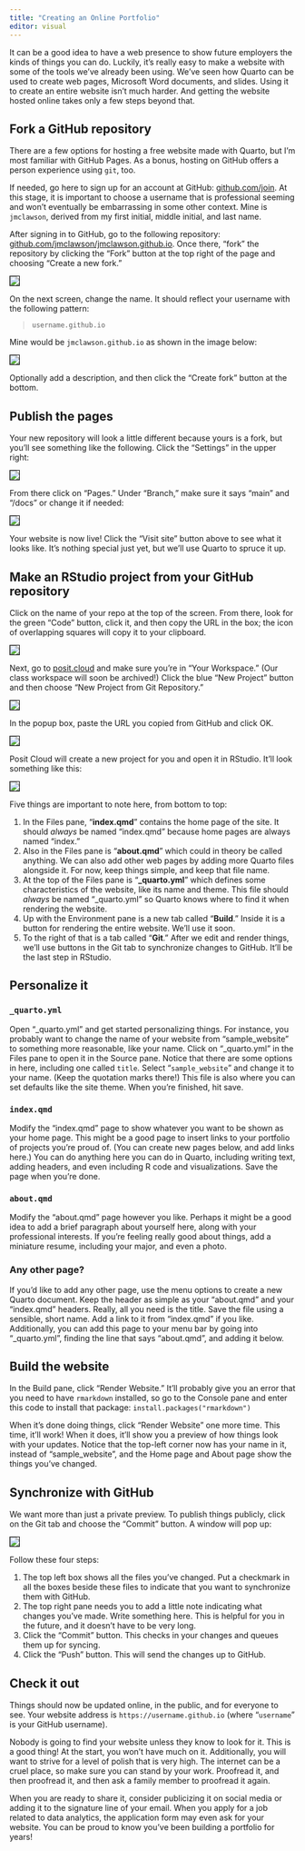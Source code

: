 ```yaml
---
title: "Creating an Online Portfolio"
editor: visual
---
```


It can be a good idea to have a web presence to show future employers the kinds of things you can do. Luckily, it's really easy to make a website with some of the tools we've already been using. We've seen how Quarto can be used to create web pages, Microsoft Word documents, and slides. Using it to create an entire website isn't much harder. And getting the website hosted online takes only a few steps beyond that.

## Fork a GitHub repository

There are a few options for hosting a free website made with Quarto, but I'm most familiar with GitHub Pages. As a bonus, hosting on GitHub offers a person experience using `git`, too.

If needed, go here to sign up for an account at GitHub: [github.com/join](https://github.com/join). At this stage, it is important to choose a username that is professional seeming and won't eventually be embarrassing in some other context. Mine is `jmclawson`, derived from my first initial, middle initial, and last name.

After signing in to GitHub, go to the following repository: [github.com/jmclawson/jmclawson.github.io](https://github.com/jmclawson/jmclawson.github.io). Once there, "fork" the repository by clicking the "Fork" button at the top right of the page and choosing "Create a new fork."

![](images/gh-fork.png){style="border: 1px solid black;" fig-align="center"}

On the next screen, change the name. It should reflect your username with the following pattern:

> `username.github.io`

Mine would be `jmclawson.github.io` as shown in the image below:

![](images/github-fork-name.png){style="border: 1px solid black;" fig-align="center"}

Optionally add a description, and then click the "Create fork" button at the bottom.

## Publish the pages

Your new repository will look a little different because yours is a fork, but you'll see something like the following. Click the "Settings" in the upper right:

![](images/github-repo.png){style="border: 1px solid black;" fig-align="center"}

From there click on "Pages." Under "Branch," make sure it says "main" and "/docs" or change it if needed:

![](images/github-settings-pages-docs.png){style="border: 1px solid black;" fig-align="center"}

Your website is now live! Click the "Visit site" button above to see what it looks like. It's nothing special just yet, but we'll use Quarto to spruce it up.

## Make an RStudio project from your GitHub repository

Click on the name of your repo at the top of the screen. From there, look for the green "Code" button, click it, and then copy the URL in the box; the icon of overlapping squares will copy it to your clipboard.

![](images/github-repo-url.png){style="border: 1px solid black;" fig-align="center"}

Next, go to [posit.cloud](https://posit.cloud) and make sure you're in "Your Workspace." (Our class workspace will soon be archived!) Click the blue "New Project" button and then choose "New Project from Git Repository."

![](images/posit-project-git-repo.png){style="border: 1px solid black;" fig-align="center"}

In the popup box, paste the URL you copied from GitHub and click OK.

![](images/posit-project-git-url-ok.png){style="border: 1px solid black;" fig-align="center"}

Posit Cloud will create a new project for you and open it in RStudio. It'll look something like this:

![](images/posit-gh-project.png){style="border: 1px solid black;" fig-align="center"}

Five things are important to note here, from bottom to top:

1.  In the Files pane, "**index.qmd**" contains the home page of the site. It should *always* be named "index.qmd" because home pages are always named "index."
2.  Also in the Files pane is "**about.qmd**" which could in theory be called anything. We can also add other web pages by adding more Quarto files alongside it. For now, keep things simple, and keep that file name.
3.  At the top of the Files pane is "**\_quarto.yml**" which defines some characteristics of the website, like its name and theme. This file should *always* be named "\_quarto.yml" so Quarto knows where to find it when rendering the website.
4.  Up with the Environment pane is a new tab called "**Build**." Inside it is a button for rendering the entire website. We'll use it soon.
5.  To the right of that is a tab called "**Git**." After we edit and render things, we'll use buttons in the Git tab to synchronize changes to GitHub. It'll be the last step in RStudio.

## Personalize it

### `_quarto.yml`

Open "\_quarto.yml" and get started personalizing things. For instance, you probably want to change the name of your website from "sample_website" to something more reasonable, like your name. Click on "\_quarto.yml" in the Files pane to open it in the Source pane. Notice that there are some options in here, including one called `title`. Select "`sample_website`" and change it to your name. (Keep the quotation marks there!) This file is also where you can set defaults like the site theme. When you're finished, hit save.

### `index.qmd`

Modify the "index.qmd" page to show whatever you want to be shown as your home page. This might be a good page to insert links to your portfolio of projects you're proud of. (You can create new pages below, and add links here.) You can do anything here you can do in Quarto, including writing text, adding headers, and even including R code and visualizations. Save the page when you're done.

### `about.qmd`

Modify the "about.qmd" page however you like. Perhaps it might be a good idea to add a brief paragraph about yourself here, along with your professional interests. If you're feeling really good about things, add a miniature resume, including your major, and even a photo.

### Any other page?

If you'd like to add any other page, use the menu options to create a new Quarto document. Keep the header as simple as your "about.qmd" and your "index.qmd" headers. Really, all you need is the title. Save the file using a sensible, short name. Add a link to it from "index.qmd" if you like. Additionally, you can add this page to your menu bar by going into "\_quarto.yml", finding the line that says "about.qmd", and adding it below.

## Build the website

In the Build pane, click "Render Website." It'll probably give you an error that you need to have `rmarkdown` installed, so go to the Console pane and enter this code to install that package: `install.packages("rmarkdown")`

When it's done doing things, click "Render Website" one more time. This time, it'll work! When it does, it'll show you a preview of how things look with your updates. Notice that the top-left corner now has your name in it, instead of "sample_website", and the Home page and About page show the things you've changed.

## Synchronize with GitHub

We want more than just a private preview. To publish things publicly, click on the Git tab and choose the "Commit" button. A window will pop up:

![](images/git-commit.png){style="border: 1px solid black;" fig-align="center"}

Follow these four steps:

1.  The top left box shows all the files you've changed. Put a checkmark in all the boxes beside these files to indicate that you want to synchronize them with GitHub.
2.  The top right pane needs you to add a little note indicating what changes you've made. Write something here. This is helpful for you in the future, and it doesn't have to be very long.
3.  Click the "Commit" button. This checks in your changes and queues them up for syncing.
4.  Click the "Push" button. This will send the changes up to GitHub.

## Check it out

Things should now be updated online, in the public, and for everyone to see. Your website address is `https://username.github.io` (where "`username`" is your GitHub username).

Nobody is going to find your website unless they know to look for it. This is a good thing! At the start, you won't have much on it. Additionally, you will want to strive for a level of polish that is very high. The internet can be a cruel place, so make sure you can stand by your work. Proofread it, and then proofread it, and then ask a family member to proofread it again.

When you are ready to share it, consider publicizing it on social media or adding it to the signature line of your email. When you apply for a job related to data analytics, the application form may even ask for your website. You can be proud to know you've been building a portfolio for years!
